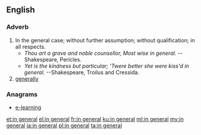 ==English==

===Adverb===
{{head|en|adverb|head=[[in]] [[general]]}}

# In the general case; without further assumption; without qualification; in all respects.
#* ''Thou art a grave and noble counsellor, Most wise in general.'' --Shakespeare, Pericles.
#* ''Yet is the kindness but particular; 'Twere better she were kiss'd in general.'' --Shakespeare, Troilus and Cressida.
# [[generally]]

===Anagrams===
* [[e-learning#English|e-learning]]

[[et:in general]]
[[el:in general]]
[[fr:in general]]
[[ku:in general]]
[[ml:in general]]
[[my:in general]]
[[ja:in general]]
[[pl:in general]]
[[ta:in general]]